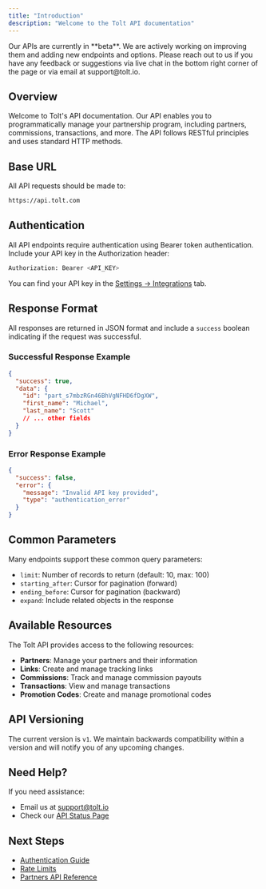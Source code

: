 ```yaml
---
title: "Introduction"
description: "Welcome to the Tolt API documentation"
---
```


<Note>
  Our APIs are currently in **beta**. We are actively working on improving them
  and adding new endpoints and options. Please reach out to us if you have any
  feedback or suggestions via live chat in the bottom right corner of the page
  or via email at support@tolt.io.
</Note>

## Overview

Welcome to Tolt's API documentation. Our API enables you to programmatically manage your partnership program, including partners, commissions, transactions, and more. The API follows RESTful principles and uses standard HTTP methods.

## Base URL

All API requests should be made to:

```bash
https://api.tolt.com
```

## Authentication

All API endpoints require authentication using Bearer token authentication. Include your API key in the Authorization header:

```bash
Authorization: Bearer <API_KEY>
```

You can find your API key in the [Settings -> Integrations](https://app.tolt.io/settings?tab=integrations) tab.

## Response Format

All responses are returned in JSON format and include a `success` boolean indicating if the request was successful.

### Successful Response Example

```json
{
  "success": true,
  "data": {
    "id": "part_s7mbzRGn46BhVgNFHD6fDgXW",
    "first_name": "Michael",
    "last_name": "Scott"
    // ... other fields
  }
}
```

### Error Response Example

```json
{
  "success": false,
  "error": {
    "message": "Invalid API key provided",
    "type": "authentication_error"
  }
}
```

## Common Parameters

Many endpoints support these common query parameters:

- `limit`: Number of records to return (default: 10, max: 100)
- `starting_after`: Cursor for pagination (forward)
- `ending_before`: Cursor for pagination (backward)
- `expand`: Include related objects in the response

## Available Resources

The Tolt API provides access to the following resources:

- **Partners**: Manage your partners and their information
- **Links**: Create and manage tracking links
- **Commissions**: Track and manage commission payouts
- **Transactions**: View and manage transactions
- **Promotion Codes**: Create and manage promotional codes

## API Versioning

The current version is `v1`. We maintain backwards compatibility within a version and will notify you of any upcoming changes.

## Need Help?

If you need assistance:

- Email us at support@tolt.io
- Check our [API Status Page](https://status.tolt.io)

## Next Steps

- [Authentication Guide](/api-reference/authentication)
- [Rate Limits](/api-reference/rate-limits)
- [Partners API Reference](/api-reference/partners/create)

